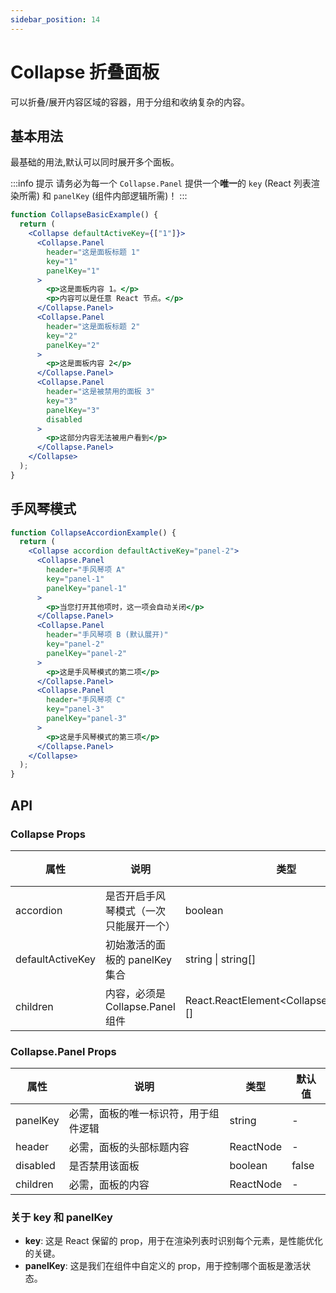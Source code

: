 ```yaml
---
sidebar_position: 14
---
```



# Collapse 折叠面板

可以折叠/展开内容区域的容器，用于分组和收纳复杂的内容。

## 基本用法

最基础的用法,默认可以同时展开多个面板。

:::info 提示
请务必为每一个 `Collapse.Panel` 提供一个**唯一**的 `key` (React 列表渲染所需) 和 `panelKey` (组件内部逻辑所需)！
:::

```jsx live
function CollapseBasicExample() {
  return (
    <Collapse defaultActiveKey={["1"]}>
      <Collapse.Panel
        header="这是面板标题 1"
        key="1"
        panelKey="1"
      >
        <p>这是面板内容 1。</p>
        <p>内容可以是任意 React 节点。</p>
      </Collapse.Panel>
      <Collapse.Panel
        header="这是面板标题 2"
        key="2"
        panelKey="2"
      >
        <p>这是面板内容 2</p>
      </Collapse.Panel>
      <Collapse.Panel
        header="这是被禁用的面板 3"
        key="3"
        panelKey="3"
        disabled
      >
        <p>这部分内容无法被用户看到</p>
      </Collapse.Panel>
    </Collapse>
  );
}
```

## 手风琴模式
```jsx live
function CollapseAccordionExample() {
  return (
    <Collapse accordion defaultActiveKey="panel-2">
      <Collapse.Panel
        header="手风琴项 A"
        key="panel-1"
        panelKey="panel-1"
      >
        <p>当您打开其他项时，这一项会自动关闭</p>
      </Collapse.Panel>
      <Collapse.Panel
        header="手风琴项 B (默认展开)"
        key="panel-2"
        panelKey="panel-2"
      >
        <p>这是手风琴模式的第二项</p>
      </Collapse.Panel>
      <Collapse.Panel
        header="手风琴项 C"
        key="panel-3"
        panelKey="panel-3"
      >
        <p>这是手风琴模式的第三项</p>
      </Collapse.Panel>
    </Collapse>
  );
}
```

## API

### Collapse Props

| 属性 | 说明 | 类型 | 默认值 |
| --- | --- | --- | --- |
| accordion | 是否开启手风琴模式（一次只能展开一个） | boolean | false |
| defaultActiveKey | 初始激活的面板的 panelKey 集合 | string \| string[] | - |
| children | 内容，必须是 Collapse.Panel 组件 | React.ReactElement&lt;CollapsePanelProps&gt;[] | - |

### Collapse.Panel Props

| 属性 | 说明 | 类型 | 默认值 |
| --- | --- | --- | --- |
| panelKey | 必需，面板的唯一标识符，用于组件逻辑 | string | - |
| header | 必需，面板的头部标题内容 | ReactNode | - |
| disabled | 是否禁用该面板 | boolean | false |
| children | 必需，面板的内容 | ReactNode | - |

### 关于 key 和 panelKey

- **key**: 这是 React 保留的 prop，用于在渲染列表时识别每个元素，是性能优化的关键。
- **panelKey**: 这是我们在组件中自定义的 prop，用于控制哪个面板是激活状态。